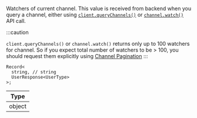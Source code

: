 Watchers of current channel. This value is received from backend when you query a channel, either using [`client.queryChannels()`](https://getstream.io/chat/docs/javascript/query_channels/?language=javascript&q=members) or [`channel.watch()`](https://getstream.io/chat/docs/javascript/watch_channel/?language=javascript&q=members) API call.

:::caution

<!-- TODO: Change to new docs -->

`client.queryChannels()` or `channel.watch()` returns only up to 100 watchers for channel. So if you expect total number of watchers to be > 100, you should request them explicitly using [Channel Pagination](https://getstream.io/chat/docs/javascript/channel_pagination/?language=javascript&q=members)
:::

```tsx
Record<
  string, // string
  UserResponse<UserType>
>;
```

| Type   |
| ------ |
| object |

